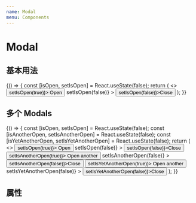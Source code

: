 ```yaml
---
name: Modal
menu: Components
---
```



# Modal

## 基本用法

<Playground>
  {() => {
    const [isOpen, setIsOpen] = React.useState(false);
    return (
      <>
        <Button variant="primary" onClick={() => setIsOpen(true)}>
          Open
        </Button>
        <Modal
          isOpen={isOpen}
          style={{ width: 500, height: 200 }}
          onClose={() => setIsOpen(false)}
        >
          <Button onClick={() => setIsOpen(false)}>‍Close</Button>
        </Modal>
      </>
    );
  }}
</Playground>

## 多个 Modals

<Playground>
  {() => {
    const [isOpen, setIsOpen] = React.useState(false);
    const [isAnotherOpen, setIsAnotherOpen] = React.useState(false);
    const [isYetAnotherOpen, setIsYetAnotherOpen] = React.useState(false);
    return (
      <>
        <Button variant="primary" onClick={() => setIsOpen(true)}>
          Open
        </Button>
        <Modal
          isOpen={isOpen}
          style={{ width: 500, height: 200 }}
          onClose={() => setIsOpen(false)}
        >
          <Button onClick={() => setIsOpen(false)}>‍Close</Button>
          <Button variant="primary" onClick={() => setIsAnotherOpen(true)}>
            Open another
          </Button>
        </Modal>
        <Modal
          isOpen={isAnotherOpen}
          style={{ width: 300, height: 100 }}
          onClose={() => setIsAnotherOpen(false)}
        >
          <Button onClick={() => setIsAnotherOpen(false)}>‍Close</Button>
          <Button variant="primary" onClick={() => setIsYetAnotherOpen(true)}>
            Open another
          </Button>
        </Modal>
        <Modal
          isOpen={isYetAnotherOpen}
          style={{ width: 200, height: 50 }}
          onClose={() => setIsYetAnotherOpen(false)}
        >
          <Button onClick={() => setIsYetAnotherOpen(false)}>‍Close</Button>
        </Modal>
      </>
    );
  }}
</Playground>

## 属性

<Props of={Modal} />

